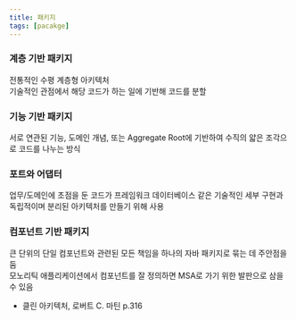 ```yaml
---
title: 패키지
tags: [pacakge]
---
```


### 계층 기반 패키지

전통적인 수평 계층형 아키텍처  
기술적인 관점에서 해당 코드가 하는 일에 기반해 코드를 분할

### 기능 기반 패키지

서로 연관된 기능, 도메인 개념, 또는 Aggregate Root에 기반하여 수직의 얇은 조각으로 코드를 나누는 방식

### 포트와 어댑터

업무/도메인에 초점을 둔 코드가 프레임워크 데이터베이스 같은 기술적인 세부 구현과 독립적이며 분리된 아키텍처를 만들기 위해 사용

### 컴포넌트 기반 패키지

큰 단위의 단일 컴포넌트와 관련된 모든 책임을 하나의 자바 패키지로 묶는 데 주안점을 둠  
모노리틱 애플리케이션에서 컴포넌트를 잘 정의하면 MSA로 가기 위한 발판으로 삼을 수 있음

- 클린 아키텍처, 로버트 C. 마틴 p.316

